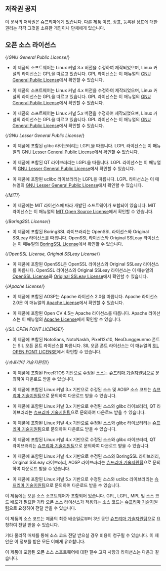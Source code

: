 ## 저작권 공지

이 문서의 저작권은 슈프리마에게 있습니다. 다른 제품 이름, 상표, 등록된 상표에 대한 권리는 각각 그것을 소유한 개인이나 단체에게 있습니다.

## 오픈 소스 라이선스

{/*GNU General Public License*/}
<Include product='bioentry_p2,bioentry_R2,bioentry_w2,biostation_2,biostation_a2,biostation_l2,corestation,facestation_2,xpass_2'>

* 이 제품의 소프트웨어는 Linux 커널 3.x 버전을 수정하여 제작되었으며, Linux 커널의 라이선스는 GPL을 따르고 있습니다. GPL 라이선스는 이 매뉴얼의 [GNU General Public License](../../legal/open-source-licenses#gnu-general-public-license)에서 확인할 수 있습니다.

</Include>

<Include product='biostation_3,biostation_2a,bioentry_w3,biolite_n2,facelite,facestation_f2,xstation_2'>

* 이 제품의 소프트웨어는 Linux 커널 4.x 버전을 수정하여 제작되었으며, Linux 커널의 라이선스는 GPL을 따르고 있습니다. GPL 라이선스는 이 매뉴얼의 [GNU General Public License](../../legal/open-source-licenses#gnu-general-public-license)에서 확인할 수 있습니다.

</Include>

<Include product='corestation_20,door_interface'>

* 이 제품의 소프트웨어는 Linux 커널 5.x 버전을 수정하여 제작되었으며, Linux 커널의 라이선스는 GPL을 따르고 있습니다. GPL 라이선스는 이 매뉴얼의 [GNU General Public License](../../legal/open-source-licenses#gnu-general-public-license)에서 확인할 수 있습니다.

</Include>

{/*GNU Lesser General Public License*/}
<Include product='biostation_3,biostation_2a,bioentry_p2,bioentry_R2,bioentry_w2,bioentry_w3,biolite_n2,biostation_2,biostation_l2,corestation,facelite,xpass_2'>

* 이 제품에 포함된 glibc 라이브러리는 LGPL을 따릅니다. LGPL 라이선스는 이 매뉴얼의 [GNU Lesser General Public License](../../legal/open-source-licenses#gnu-lesser-general-public-license)에서 확인할 수 있습니다.

</Include>

<Include product='bioentry_p2,bioentry_R2,bioentry_w2,biolite_n2,biostation_2,biostation_l2,corestation,facelite,xpass_2'>

* 이 제품에 포함된 QT 라이브러리는 LGPL을 따릅니다. LGPL 라이선스는 이 매뉴얼의 [GNU Lesser General Public License](../../legal/open-source-licenses#gnu-lesser-general-public-license)에서 확인할 수 있습니다.

</Include>

<Include product='corestation_20,door_interface'>

* 이 제품에 포함된 uclibc 라이브러리는 LGPL을 따릅니다. LGPL 라이선스는 이 매뉴얼의 [GNU Lesser General Public License](../../legal/open-source-licenses#gnu-lesser-general-public-license)에서 확인할 수 있습니다.

</Include>

{/*MIT*/}
<Include product='xpass_d2,corestation_20,input_module'>

* 이 제품에는 MIT 라이선스에 따라 개발된 소프트웨어가 포함되어 있습니다. MIT 라이선스는 이 매뉴얼의 [MIT Open Source License](../../legal/open-source-licenses#the-mit-license)에서 확인할 수 있습니다.

</Include>

{/*BoringSSL License*/}
<Include product='facestation_f2,xstation_2'>

* 이 제품에 포함된 BoringSSL 라이브러리는 OpenSSL 라이선스와 Original SSLeay 라이선스를 따릅니다. OpenSSL 라이선스와 Original SSLeay 라이선스는 이 매뉴얼의 [BoringSSL License](../../legal/#)에서 확인할 수 있습니다.

</Include>

{/*OpenSSL License, Original SSLeay License*/}
<Include product='biostation_3,biostation_2a,bioentry_p2,bioentry_R2,bioentry_w2,bioentry_w3,biolite_n2,biostation_2,biostation_a2,biostation_l2,corestation_20,corestation,door_interface,facelite,facestation_2,facestation_f2,xpass_2,xstation_2'>

* 이 제품에 포함된 OpenSSL은 OpenSSL 라이선스와 Original SSLeay 라이선스를 따릅니다. OpenSSL 라이선스와 Original SSLeay 라이선스는 이 매뉴얼의 [OpenSSL License](../../legal/open-source-licenses#openssl-license)와 [Original SSLeay License](../../legal/open-source-licenses#original-ssleay-license)에서 확인할 수 있습니다.

</Include>

{/*Apache License*/}
<Include product='biostation_a2,facestation_2,facestation_f2,xstation_2'>

* 이 제품에 포함된 AOSP는 Apache 라이선스 2.0을 따릅니다. Apache 라이선스 2.0은 이 매뉴얼의 [Apache License](../../legal/open-source-licenses#apache-license)에서 확인할 수 있습니다.

</Include>

<Include product='bioentry_w3'>

* 이 제품에 포함된 Open CV 4.5는 Apache 라이선스를 따릅니다. Apache 라이선스는 이 매뉴얼의 [Apache License](../../legal/open-source-licenses#apache-license)에서 확인할 수 있습니다.

</Include>

{/*SIL OPEN FONT LICENSE*/}
<Include product='bioentry_w3'>

* 이 제품에 포함된 NotoSans, NotoNaskh, Pixel12x10, NeoDunggeunmo 폰트는 SIL 오픈 폰트 라이선스를 따릅니다. SIL 오픈 폰트 라이선스는 이 매뉴얼의 [SIL OPEN FONT LICENSE](../../legal/open-source-licenses#sil-open-font-license)에서 확인할 수 있습니다.

</Include>

{/*슈프리마 기술지원팀*/}
<Include product='xpass_d2,input_module'>

* 이 제품에 포함된 FreeRTOS 기반으로 수정된 소스는 [슈프리마 기술지원팀](https://support.supremainc.com/)으로 문의하여 다운로드 받을 수 있습니다.

</Include>

<Include product='biostation_a2,facestation_2'>

* 이 제품에 포함된 Linux 커널 3.x 기반으로 수정된 소스 및 AOSP 소스 코드는 [슈프리마 기술지원팀](https://support.supremainc.com/)으로 문의하여 다운로드 받을 수 있습니다.

</Include>

<Include product='bioentry_p2,bioentry_R2,bioentry_w2,biostation_2,biostation_l2,corestation,xpass_2'>

* 이 제품에 포함된 Linux 커널 3.x 기반으로 수정된 소스와 glibc 라이브러리, QT 라이브러리는 [슈프리마 기술지원팀](https://support.supremainc.com/)으로 문의하여 다운로드 받을 수 있습니다.

</Include>

<Include product='biostation_3,biostation_2a,bioentry_w3'>

* 이 제품에 포함된 Linux 커널 4.x 기반으로 수정된 소스와 glibc 라이브러리는 [슈프리마 기술지원팀](https://support.supremainc.com/)으로 문의하여 다운로드 받을 수 있습니다.

</Include>

<Include product='biolite_n2,facelite'>

* 이 제품에 포함된 Linux 커널 4.x 기반으로 수정된 소스와 glibc 라이브러리, QT 라이브러리는 [슈프리마 기술지원팀](https://support.supremainc.com/)으로 문의하여 다운로드 받을 수 있습니다.

</Include>

<Include product='facestation_f2,xstation_2'>

* 이 제품에 포함된 Linux 커널 4.x 기반으로 수정된 소스와 BoringSSL 라이브러리, Original SSLeay 라이브러리, AOSP 라이브러리는 [슈프리마 기술지원팀](https://support.supremainc.com/)으로 문의하여 다운로드 받을 수 있습니다.

</Include>

<Include product='corestation_20,door_interface'>

* 이 제품에 포함된 Linux 커널 5.x 기반으로 수정된 소스와 uclibc 라이브러리는 [슈프리마 기술지원팀](https://support.supremainc.com/)으로 문의하여 다운로드 받을 수 있습니다.

</Include>

<Include product='device_manager'>

이 제품에는 오픈 소스 소프트웨어가 포함되어 있습니다. GPL, LGPL, MPL 및 소스 코드 배포가 필요한 기타 오픈 소스 라이선스가 적용되는 소스 코드는 [슈프리마 기술지원팀](https://support.supremainc.com/)으로 요청하여 전달 받을 수 있습니다.

이 제품의 소스 코드는 제품의 최종 배송일로부터 3년 동안 [슈프리마 기술지원팀](https://support.supremainc.com/)으로 요청하여 전달 받을 수 있습니다.

기타 물리적 매체를 통해 소스 코드 전달 받으실 경우 비용이 청구될 수 있습니다. 이 제안은 이 정보를 받은 모든 이에게 유효합니다.

이 제품에 포함된 오픈 소스 소프트웨어에 대한 필수 고지 사항과 라이선스는 다음과 같습니다.


<Android/>

---

<Ios/>

</Include>